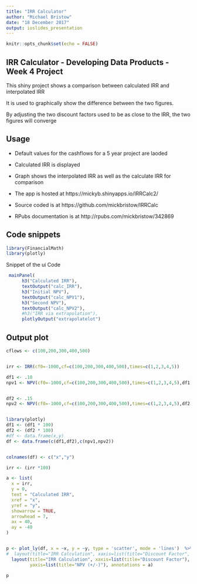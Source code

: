 ```yaml
---
title: "IRR Calculator"
author: "Michael Bristow"
date: "18 December 2017"
output: ioslides_presentation
---
```


```r
knitr::opts_chunk$set(echo = FALSE)
```

##  IRR Calculator - Developing Data Products - Week 4 Project

This shiny project shows a comparison between calculated IRR and interpolated IRR

It is used to graphically show the difference between the two figures.

By adjusting the two discount factors used to be as close to the IRR, the two figures will converge


## Usage

- Default values for the cashflows for a 5 year project are laoded
- Calculated IRR is displayed
- Graph shows the interpolated IRR as well as the calculate IRR for comparison

- The app is hosted at https://mickyb.shinyapps.io/IRRCalc2/
- Source coded is at https://github.com/mickbristow/IRRCalc
- RPubs documentation is at http://rpubs.com/mickbristow/342869

## Code snippets

```r
library(FinancialMath)
library(plotly)
```

Snippet of the ui Code
```r
 mainPanel(
      h3("Calculated IRR"),
      textOutput("calc_IRR"),
      h3("Initial NPV"),
      textOutput("calc_NPV1"),
      h3("Second NPV"),
      textOutput("calc_NPV2"),
      #h3("IRR via extrapolation"),
      plotlyOutput("extrapolatelot")
```
## Output plot

```r
cflows <- c(100,200,300,400,500)


irr <- IRR(cf0=-1000,cf=c(100,200,300,400,500),times=c(1,2,3,4,5))

df1 <- .10
npv1 <- NPV(cf0=-1000,cf=c(100,200,300,400,500),times=c(1,2,3,4,5),df1)


df2 <- .15
npv2 <- NPV(cf0=-1000,cf=c(100,200,300,400,500),times=c(1,2,3,4,5),df2)


library(plotly)
df1 <- (df1 * 100)
df2 <- (df2 * 100)
#df <- data.frame(x,y)
df <- data.frame(c(df1,df2),c(npv1,npv2))


colnames(df) <- c("x","y")

irr <- (irr *100)

a <- list(
  x = irr,
  y = 0,
  text = "Calculated IRR",
  xref = "x",
  yref = "y",
  showarrow = TRUE,
  arrowhead = 7,
  ax = 40,
  ay = -40
)


p <- plot_ly(df, x = ~x, y = ~y, type = 'scatter', mode = 'lines')  %>% 
#  layout(title="IRR Calculation", xaxis=list(title="Discount Factor", range = c(0, 20)),
  layout(title="IRR Calculation", xaxis=list(title="Discount Factor"), 
         yaxis=list(title="NPV (+/-)"), annotations = a)

p
```

